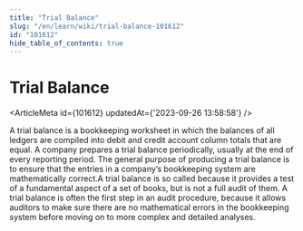 ```yaml
---
title: "Trial Balance"
slug: "/en/learn/wiki/trial-balance-101612"
id: "101612"
hide_table_of_contents: true
---
```



# Trial Balance

<ArticleMeta id={101612} updatedAt={'2023-09-26 13:58:58'} />
<div className='border-solid border-b border-t-0 my-4 border-[var(--ifm-color-gray-300)]' />

A trial balance is a bookkeeping worksheet in which the balances of all ledgers are compiled into debit and credit account column totals that are equal. A company prepares a trial balance periodically, usually at the end of every reporting period. The general purpose of producing a trial balance is to ensure that the entries in a company’s bookkeeping system are mathematically correct.A trial balance is so called because it provides a test of a fundamental aspect of a set of books, but is not a full audit of them. A trial balance is often the first step in an audit procedure, because it allows auditors to make sure there are no mathematical errors in the bookkeeping system before moving on to more complex and detailed analyses.
